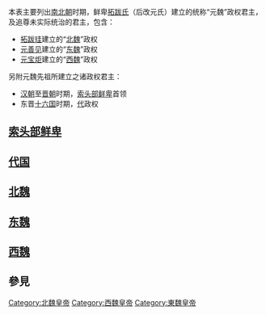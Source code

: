 {{unreferenced|time=2016-12-23T08:35:38+00:00}}
{{中国君主列表}}
本表主要列出[[南北朝|南北朝]]时期，鲜卑[[拓跋氏|拓跋氏]]（后改元氏）建立的统称“元魏”政权君主，及追尊未实际统治的君主，包含：
* [[拓跋珪|拓跋珪]]建立的“[[北魏|北魏]]”政权
* [[元善见|元善见]]建立的“[[东魏|东魏]]”政权
* [[元宝炬|元宝炬]]建立的“[[西魏|西魏]]”政权

另附元魏先祖所建立之诸政权君主：
* [[汉朝|汉朝]]至[[晋朝|晋朝]]时期，[[拓跋部|索头部鲜卑]]首领
* 东晋[[十六国|十六国]]时期，[[代_(十六国)|代]]政权

==[[拓跋部|索头部鲜卑]]==
{{中国君主列表/索头部鲜卑}}

==[[代_(十六国)|代国]]==
{{中国君主列表/晋朝/代}}


==[[北魏|北魏]]==
{{中国君主列表/南北朝/北朝/北魏}}

==[[东魏|东魏]]==
{{中国君主列表/南北朝/北朝/东魏}}

==[[西魏|西魏]]==
{{中国君主列表/南北朝/北朝/西魏}}

==參見==
{{元魏君主}}

[[Category:北魏皇帝|Category:北魏皇帝]]
[[Category:西魏皇帝|Category:西魏皇帝]]
[[Category:東魏皇帝|Category:東魏皇帝]]